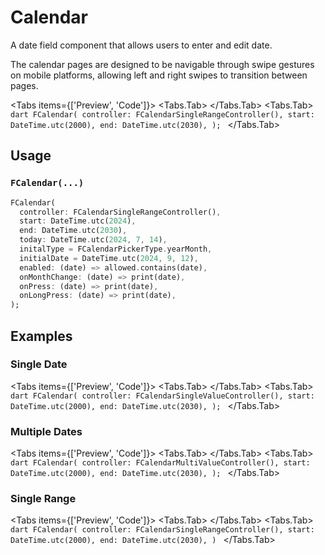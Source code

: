 
# Calendar
A date field component that allows users to enter and edit date.

The calendar pages are designed to be navigable through swipe gestures on mobile platforms, allowing left and right swipes
to transition between pages.

<Tabs items={['Preview', 'Code']}>
    <Tabs.Tab>
        <Widget name='calendar' query={{}} height={500}/>
    </Tabs.Tab>
    <Tabs.Tab>
        ```dart
        FCalendar(
          controller: FCalendarSingleRangeController(),
          start: DateTime.utc(2000),
          end: DateTime.utc(2030),
        );
        ```
    </Tabs.Tab>
</Tabs>

## Usage

### `FCalendar(...)`

```dart
FCalendar(
  controller: FCalendarSingleRangeController(),
  start: DateTime.utc(2024),
  end: DateTime.utc(2030),
  today: DateTime.utc(2024, 7, 14),
  initalType = FCalendarPickerType.yearMonth,
  initialDate = DateTime.utc(2024, 9, 12),
  enabled: (date) => allowed.contains(date),
  onMonthChange: (date) => print(date),
  onPress: (date) => print(date),
  onLongPress: (date) => print(date),
);
```
## Examples

### Single Date
<Tabs items={['Preview', 'Code']}>
    <Tabs.Tab>
        <Widget name='calendar' query={{}} height={500}/>
    </Tabs.Tab>
    <Tabs.Tab>
        ```dart
        FCalendar(
          controller: FCalendarSingleValueController(),
          start: DateTime.utc(2000),
          end: DateTime.utc(2030),
        );
        ```
    </Tabs.Tab>
</Tabs>

### Multiple Dates
<Tabs items={['Preview', 'Code']}>
    <Tabs.Tab>
        <Widget name='calendar' variant='multi-value' query={{}} height={500}/>
    </Tabs.Tab>
    <Tabs.Tab>
        ```dart
        FCalendar(
          controller: FCalendarMultiValueController(),
          start: DateTime.utc(2000),
          end: DateTime.utc(2030),
        );
        ```
    </Tabs.Tab>
</Tabs>

### Single Range
<Tabs items={['Preview', 'Code']}>
    <Tabs.Tab>
        <Widget name='calendar' variant='single-range' query={{}} height={500}/>
    </Tabs.Tab>
    <Tabs.Tab>
        ```dart
        FCalendar(
          controller: FCalendarSingleRangeController(),
          start: DateTime.utc(2000),
          end: DateTime.utc(2030),
        )
        ```
    </Tabs.Tab>
</Tabs>
